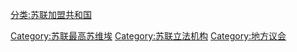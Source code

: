 [[分类:苏联加盟共和国|分类:苏联加盟共和国]]
[[Category:苏联最高苏维埃|Category:苏联最高苏维埃]]
[[Category:苏联立法机构|Category:苏联立法机构]]
[[Category:地方议会|Category:地方议会]]